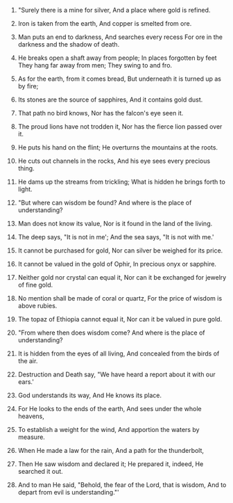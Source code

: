 
1. "Surely there is a mine for silver, And a place where gold is refined.

2. Iron is taken from the earth, And copper is smelted from ore.

3. Man puts an end to darkness, And searches every recess For ore in the darkness and the shadow of death.

4. He breaks open a shaft away from people; In places forgotten by feet They hang far away from men; They swing to and fro.

5. As for the earth, from it comes bread, But underneath it is turned up as by fire;

6. Its stones are the source of sapphires, And it contains gold dust.

7. That path no bird knows, Nor has the falcon's eye seen it.

8. The proud lions have not trodden it, Nor has the fierce lion passed over it.

9. He puts his hand on the flint; He overturns the mountains at the roots.

10. He cuts out channels in the rocks, And his eye sees every precious thing.

11. He dams up the streams from trickling; What is hidden he brings forth to light.

12. "But where can wisdom be found? And where is the place of understanding?

13. Man does not know its value, Nor is it found in the land of the living.

14. The deep says, "It is not in me'; And the sea says, "It is not with me.'

15. It cannot be purchased for gold, Nor can silver be weighed for its price.

16. It cannot be valued in the gold of Ophir, In precious onyx or sapphire.

17. Neither gold nor crystal can equal it, Nor can it be exchanged for jewelry of fine gold.

18. No mention shall be made of coral or quartz, For the price of wisdom is above rubies.

19. The topaz of Ethiopia cannot equal it, Nor can it be valued in pure gold.

20. "From where then does wisdom come? And where is the place of understanding?

21. It is hidden from the eyes of all living, And concealed from the birds of the air.

22. Destruction and Death say, "We have heard a report about it with our ears.'

23. God understands its way, And He knows its place.

24. For He looks to the ends of the earth, And sees under the whole heavens,

25. To establish a weight for the wind, And apportion the waters by measure.

26. When He made a law for the rain, And a path for the thunderbolt,

27. Then He saw wisdom and declared it; He prepared it, indeed, He searched it out.

28. And to man He said, "Behold, the fear of the Lord, that is wisdom, And to depart from evil is understanding."'


